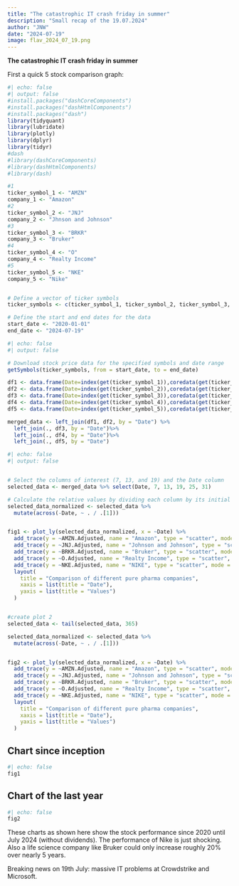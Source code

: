 ```yaml
---
title: "The catastrophic IT crash friday in summer"
description: "Small recap of the 19.07.2024"
author: "JNW"
date: "2024-07-19"
image: flav_2024_07_19.png
---
```


**The catastrophic IT crash friday in summer**

First a quick 5 stock comparison graph:

```r
#| echo: false
#| output: false
#install.packages("dashCoreComponents")
#install.packages("dashHtmlComponents")
#install.packages("dash")
library(tidyquant)
library(lubridate)
library(plotly)
library(dplyr)
library(tidyr)
#dash
#library(dashCoreComponents)
#library(dashHtmlComponents)
#library(dash)

#1
ticker_symbol_1 <- "AMZN"
company_1 <- "Amazon"
#2
ticker_symbol_2 <- "JNJ"
company_2 <- "Jhnson and Johnson"
#3
ticker_symbol_3 <- "BRKR"
company_3 <- "Bruker"
#4
ticker_symbol_4 <- "O"
company_4 <- "Realty Income"
#5
ticker_symbol_5 <- "NKE"
company_5 <- "Nike"


# Define a vector of ticker symbols
ticker_symbols <- c(ticker_symbol_1, ticker_symbol_2, ticker_symbol_3, ticker_symbol_4, ticker_symbol_5)

# Define the start and end dates for the data
start_date <- "2020-01-01"
end_date <- "2024-07-19"


```

```r
#| echo: false
#| output: false

# Download stock price data for the specified symbols and date range
getSymbols(ticker_symbols, from = start_date, to = end_date)

df1 <- data.frame(Date=index(get(ticker_symbol_1)),coredata(get(ticker_symbol_1)))
df2 <- data.frame(Date=index(get(ticker_symbol_2)),coredata(get(ticker_symbol_2)))
df3 <- data.frame(Date=index(get(ticker_symbol_3)),coredata(get(ticker_symbol_3)))
df4 <- data.frame(Date=index(get(ticker_symbol_4)),coredata(get(ticker_symbol_4)))
df5 <- data.frame(Date=index(get(ticker_symbol_5)),coredata(get(ticker_symbol_5)))

merged_data <- left_join(df1, df2, by = "Date") %>%
  left_join(., df3, by = "Date")%>%
  left_join(., df4, by = "Date")%>%
  left_join(., df5, by = "Date")

```

```r
#| echo: false
#| output: false


# Select the columns of interest (7, 13, and 19) and the Date column
selected_data <- merged_data %>% select(Date, 7, 13, 19, 25, 31)

# Calculate the relative values by dividing each column by its initial value
selected_data_normalized <- selected_data %>%
  mutate(across(-Date, ~ . / .[1])) 


fig1 <- plot_ly(selected_data_normalized, x = ~Date) %>%
  add_trace(y = ~AMZN.Adjusted, name = "Amazon", type = "scatter", mode = "lines") %>%
  add_trace(y = ~JNJ.Adjusted, name = "Johnson and Johnson", type = "scatter", mode = "lines") %>%
  add_trace(y = ~BRKR.Adjusted, name = "Bruker", type = "scatter", mode = "lines") %>%
  add_trace(y = ~O.Adjusted, name = "Realty Income", type = "scatter", mode = "lines") %>%
  add_trace(y = ~NKE.Adjusted, name = "NIKE", type = "scatter", mode = "lines") %>%
  layout(
    title = "Comparison of different pure pharma companies",
    xaxis = list(title = "Date"),
    yaxis = list(title = "Values")
  )


#create plot 2 
selected_data <- tail(selected_data, 365)

selected_data_normalized <- selected_data %>%
  mutate(across(-Date, ~ . / .[1])) 


fig2 <- plot_ly(selected_data_normalized, x = ~Date) %>%
  add_trace(y = ~AMZN.Adjusted, name = "Amazon", type = "scatter", mode = "lines") %>%
  add_trace(y = ~JNJ.Adjusted, name = "Johnson and Johnson", type = "scatter", mode = "lines") %>%
  add_trace(y = ~BRKR.Adjusted, name = "Bruker", type = "scatter", mode = "lines") %>%
  add_trace(y = ~O.Adjusted, name = "Realty Income", type = "scatter", mode = "lines") %>%
  add_trace(y = ~NKE.Adjusted, name = "NIKE", type = "scatter", mode = "lines") %>%
  layout(
    title = "Comparison of different pure pharma companies",
    xaxis = list(title = "Date"),
    yaxis = list(title = "Values")
  )

```

::: nav-pills
::: panel-tabset
## Chart since inception

```r
#| echo: false
fig1
```

## Chart of the last year

```r
#| echo: false
fig2
```
:::
:::

These charts as shown here show the stock performance since 2020 until July 2024 (without dividends). The performance of Nike is just shocking. Also a life science company like Bruker could only increase roughly 20% over nearly 5 years.

Breaking news on 19th July: massive IT problems at Crowdstrike and Microsoft.
